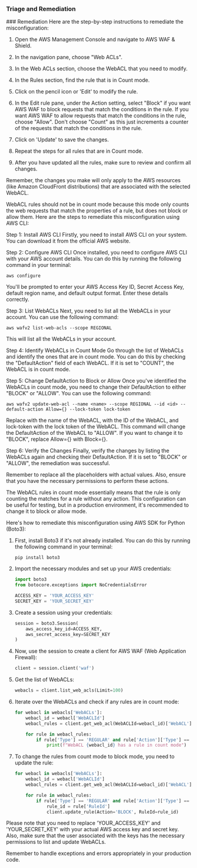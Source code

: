 
### Triage and Remediation
<Tabs>
<Tab title='Remediation'>
### Remediation

<AccordionGroup>
<Accordion title='Using Console' defaultOpen='true'>
Here are the step-by-step instructions to remediate the misconfiguration:

1. Open the AWS Management Console and navigate to AWS WAF & Shield.

2. In the navigation pane, choose "Web ACLs".

3. In the Web ACLs section, choose the WebACL that you need to modify.

4. In the Rules section, find the rule that is in Count mode.

5. Click on the pencil icon or 'Edit' to modify the rule.

6. In the Edit rule pane, under the Action setting, select "Block" if you want AWS WAF to block requests that match the conditions in the rule. If you want AWS WAF to allow requests that match the conditions in the rule, choose "Allow". Don't choose "Count" as this just increments a counter of the requests that match the conditions in the rule.

7. Click on 'Update' to save the changes.

8. Repeat the steps for all rules that are in Count mode.

9. After you have updated all the rules, make sure to review and confirm all changes.

Remember, the changes you make will only apply to the AWS resources (like Amazon CloudFront distributions) that are associated with the selected WebACL.
</Accordion>

<Accordion title='Using CLI'>
WebACL rules should not be in count mode because this mode only counts the web requests that match the properties of a rule, but does not block or allow them. Here are the steps to remediate this misconfiguration using AWS CLI:

Step 1: Install AWS CLI
Firstly, you need to install AWS CLI on your system. You can download it from the official AWS website. 

Step 2: Configure AWS CLI
Once installed, you need to configure AWS CLI with your AWS account details. You can do this by running the following command in your terminal:

```
aws configure
```

You'll be prompted to enter your AWS Access Key ID, Secret Access Key, default region name, and default output format. Enter these details correctly.

Step 3: List WebACLs
Next, you need to list all the WebACLs in your account. You can use the following command:

```
aws wafv2 list-web-acls --scope REGIONAL
```

This will list all the WebACLs in your account.

Step 4: Identify WebACLs in Count Mode
Go through the list of WebACLs and identify the ones that are in count mode. You can do this by checking the "DefaultAction" field of each WebACL. If it is set to "COUNT", the WebACL is in count mode.

Step 5: Change DefaultAction to Block or Allow
Once you've identified the WebACLs in count mode, you need to change their DefaultAction to either "BLOCK" or "ALLOW". You can use the following command:

```
aws wafv2 update-web-acl --name <name> --scope REGIONAL --id <id> --default-action Allow={} --lock-token lock-token
```

Replace <name> with the name of the WebACL, <id> with the ID of the WebACL, and lock-token with the lock token of the WebACL. This command will change the DefaultAction of the WebACL to "ALLOW". If you want to change it to "BLOCK", replace Allow={} with Block={}.

Step 6: Verify the Changes
Finally, verify the changes by listing the WebACLs again and checking their DefaultAction. If it is set to "BLOCK" or "ALLOW", the remediation was successful.

Remember to replace all the placeholders with actual values. Also, ensure that you have the necessary permissions to perform these actions.
</Accordion>

<Accordion title='Using Python'>
The WebACL rules in count mode essentially means that the rule is only counting the matches for a rule without any action. This configuration can be useful for testing, but in a production environment, it's recommended to change it to block or allow mode.

Here's how to remediate this misconfiguration using AWS SDK for Python (Boto3):

1. First, install Boto3 if it's not already installed. You can do this by running the following command in your terminal:
   ```
   pip install boto3
   ```

2. Import the necessary modules and set up your AWS credentials:

   ```python
   import boto3
   from botocore.exceptions import NoCredentialsError

   ACCESS_KEY = 'YOUR_ACCESS_KEY'
   SECRET_KEY = 'YOUR_SECRET_KEY'
   ```

3. Create a session using your credentials:

   ```python
   session = boto3.Session(
       aws_access_key_id=ACCESS_KEY,
       aws_secret_access_key=SECRET_KEY
   )
   ```

4. Now, use the session to create a client for AWS WAF (Web Application Firewall):

   ```python
   client = session.client('waf')
   ```

5. Get the list of WebACLs:

   ```python
   webacls = client.list_web_acls(Limit=100)
   ```

6. Iterate over the WebACLs and check if any rules are in count mode:

   ```python
   for webacl in webacls['WebACLs']:
       webacl_id = webacl['WebACLId']
       webacl_rules = client.get_web_acl(WebACLId=webacl_id)['WebACL']['Rules']

       for rule in webacl_rules:
           if rule['Type'] == 'REGULAR' and rule['Action']['Type'] == 'COUNT':
               print(f"WebACL {webacl_id} has a rule in count mode")
   ```

7. To change the rules from count mode to block mode, you need to update the rule:

   ```python
   for webacl in webacls['WebACLs']:
       webacl_id = webacl['WebACLId']
       webacl_rules = client.get_web_acl(WebACLId=webacl_id)['WebACL']['Rules']

       for rule in webacl_rules:
           if rule['Type'] == 'REGULAR' and rule['Action']['Type'] == 'COUNT':
               rule_id = rule['RuleId']
               client.update_rule(Action='BLOCK', RuleId=rule_id)
   ```

Please note that you need to replace 'YOUR_ACCESS_KEY' and 'YOUR_SECRET_KEY' with your actual AWS access key and secret key. Also, make sure that the user associated with the keys has the necessary permissions to list and update WebACLs.

Remember to handle exceptions and errors appropriately in your production code.
</Accordion>

</AccordionGroup>
</Tab>
</Tabs>
